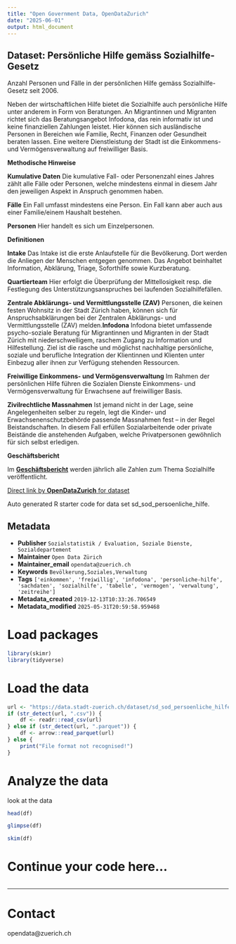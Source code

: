 ```yaml
---
title: "Open Government Data, OpenDataZurich"
date: "2025-06-01"
output: html_document
---
```


## Dataset: Persönliche Hilfe gemäss Sozialhilfe-Gesetz

Anzahl Personen und Fälle in der persönlichen Hilfe gemäss Sozialhilfe-Gesetz seit 2006. 

Neben der wirtschaftlichen Hilfe bietet die Sozialhilfe auch persönliche Hilfe unter anderem in Form von Beratungen. An Migrantinnen und Migranten richtet sich das Beratungsangebot Infodona, das rein informativ ist und keine finanziellen Zahlungen leistet. Hier können sich ausländische Personen in Bereichen wie Familie, Recht, Finanzen oder Gesundheit beraten lassen. Eine weitere Dienstleistung der Stadt ist die Einkommens- und Vermögensverwaltung auf freiwilliger Basis.

**Methodische Hinweise**


**Kumulative Daten**
Die kumulative Fall- oder Personenzahl eines Jahres zählt alle Fälle oder Personen, welche mindestens einmal in diesem Jahr den jeweiligen Aspekt in Anspruch genommen haben.

**Fälle**
Ein Fall umfasst mindestens eine Person. Ein Fall kann aber auch aus einer Familie/einem Haushalt bestehen.

**Personen**
Hier handelt es sich um Einzelpersonen.


[]()

**Definitionen**


**Intake**
Das Intake ist die erste Anlaufstelle für die Bevölkerung. Dort werden die Anliegen der Menschen entgegen genommen. Das Angebot beinhaltet Information, Abklärung, Triage, Soforthilfe sowie Kurzberatung.

**Quartierteam**
Hier erfolgt die Überprüfung der Mittellosigkeit resp. die Festlegung des Unterstützungsanspruches bei laufenden Sozialhilfefällen. 

**Zentrale Abklärungs- und Vermittlungsstelle (ZAV)**
Personen, die keinen festen Wohnsitz in der Stadt Zürich haben, können sich für Anspruchsabklärungen bei der Zentralen Abklärungs- und Vermittlungsstelle (ZAV) melden.**Infodona**
Infodona bietet umfassende psycho-soziale Beratung für Migrantinnen und Migranten in der Stadt Zürich mit niederschwelligem, raschem Zugang zu Information und Hilfestellung. Ziel ist die rasche und möglichst nachhaltige persönliche, soziale und berufliche Integration der Klientinnen und Klienten unter Einbezug aller ihnen zur Verfügung stehenden Ressourcen.

**Freiwillige Einkommens- und Vermögensverwaltung**
Im Rahmen der persönlichen Hilfe führen die Sozialen Dienste Einkommens- und Vermögensverwaltung für Erwachsene auf freiwilliger Basis.

**Zivilrechtliche Massnahmen**
Ist jemand nicht in der Lage, seine Angelegenheiten selber zu regeln, legt die Kinder- und Erwachsenenschutzbehörde passende Massnahmen fest – in der Regel Beistandschaften. In diesem Fall erfüllen Sozialarbeitende oder private Beistände die anstehenden Aufgaben, welche Privatpersonen gewöhnlich für sich selbst erledigen.


[]()

**Geschäftsbericht**


Im [**Geschäftsbericht**](https://www.stadt-zuerich.ch/geschaeftsbericht) werden jährlich alle Zahlen zum Thema Sozialhilfe veröffentlicht.


[]()



[Direct link by **OpenDataZurich** for dataset](https://data.stadt-zuerich.ch/dataset/sd_sod_persoenliche_hilfe)

Auto generated R starter code for data set sd_sod_persoenliche_hilfe.

## Metadata

- **Publisher** `Sozialstatistik / Evaluation, Soziale Dienste, Sozialdepartement`
- **Maintainer** `Open Data Zürich`
- **Maintainer_email** `opendata@zuerich.ch`
- **Keywords** `Bevölk­erung,Soziales,Ver­walt­ung`
- **Tags** `['einkommen', 'freiwillig', 'infodona', 'personliche-hilfe', 'sachdaten', 'sozialhilfe', 'tabelle', 'vermogen', 'verwaltung', 'zeitreihe']`
- **Metadata_created** `2019-12-13T10:33:26.706549`
- **Metadata_modified** `2025-05-31T20:59:58.959468`


# Load packages

```r
library(skimr)
library(tidyverse)
```

# Load the data

```r
url <- "https://data.stadt-zuerich.ch/dataset/sd_sod_persoenliche_hilfe/download/sd_sod_persoenliche_hilfe.csv"
if (str_detect(url, ".csv")) {
    df <- readr::read_csv(url)
} else if (str_detect(url, ".parquet")) {
    df <- arrow::read_parquet(url)
} else {
    print("File format not recognised!")
}
```

# Analyze the data

look at the data
```r
head(df)
```

```r
glimpse(df)
```

```r
skim(df)
```

# Continue your code here...

```r

```

------------------------------------------------------------------------

# Contact

opendata@zuerich.ch

